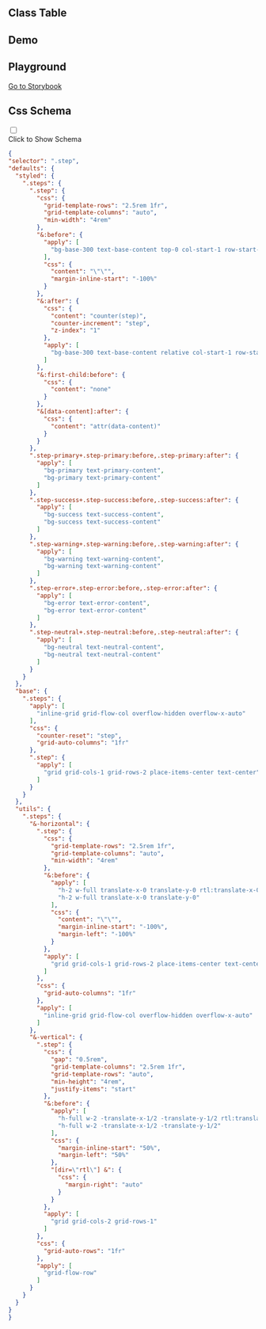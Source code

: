 
## Class Table

<CssTable name="steps" />

## Demo

<Demo></Demo>

## Playground

[Go to Storybook](https://story.ui.icebreaker.top/?path=/docs/navigation-steps--docs)

## Css Schema
<div className="collapse">
<input type="checkbox" /> 
<div class="collapse-title px-0">
<span class="btn">Click to Show Schema</span>
</div>
<div class="collapse-content"> 

```json
{
"selector": ".step",
"defaults": {
  "styled": {
    ".steps": {
      ".step": {
        "css": {
          "grid-template-rows": "2.5rem 1fr",
          "grid-template-columns": "auto",
          "min-width": "4rem"
        },
        "&:before": {
          "apply": [
            "bg-base-300 text-base-content top-0 col-start-1 row-start-1 h-2 w-full transform"
          ],
          "css": {
            "content": "\"\"",
            "margin-inline-start": "-100%"
          }
        },
        "&:after": {
          "css": {
            "content": "counter(step)",
            "counter-increment": "step",
            "z-index": "1"
          },
          "apply": [
            "bg-base-300 text-base-content relative col-start-1 row-start-1 grid h-8 w-8 place-items-center place-self-center rounded-full"
          ]
        },
        "&:first-child:before": {
          "css": {
            "content": "none"
          }
        },
        "&[data-content]:after": {
          "css": {
            "content": "attr(data-content)"
          }
        }
      },
      ".step-primary+.step-primary:before,.step-primary:after": {
        "apply": [
          "bg-primary text-primary-content",
          "bg-primary text-primary-content"
        ]
      },
      ".step-success+.step-success:before,.step-success:after": {
        "apply": [
          "bg-success text-success-content",
          "bg-success text-success-content"
        ]
      },
      ".step-warning+.step-warning:before,.step-warning:after": {
        "apply": [
          "bg-warning text-warning-content",
          "bg-warning text-warning-content"
        ]
      },
      ".step-error+.step-error:before,.step-error:after": {
        "apply": [
          "bg-error text-error-content",
          "bg-error text-error-content"
        ]
      },
      ".step-neutral+.step-neutral:before,.step-neutral:after": {
        "apply": [
          "bg-neutral text-neutral-content",
          "bg-neutral text-neutral-content"
        ]
      }
    }
  },
  "base": {
    ".steps": {
      "apply": [
        "inline-grid grid-flow-col overflow-hidden overflow-x-auto"
      ],
      "css": {
        "counter-reset": "step",
        "grid-auto-columns": "1fr"
      },
      ".step": {
        "apply": [
          "grid grid-cols-1 grid-rows-2 place-items-center text-center"
        ]
      }
    }
  },
  "utils": {
    ".steps": {
      "&-horizontal": {
        ".step": {
          "css": {
            "grid-template-rows": "2.5rem 1fr",
            "grid-template-columns": "auto",
            "min-width": "4rem"
          },
          "&:before": {
            "apply": [
              "h-2 w-full translate-x-0 translate-y-0 rtl:translate-x-0",
              "h-2 w-full translate-x-0 translate-y-0"
            ],
            "css": {
              "content": "\"\"",
              "margin-inline-start": "-100%",
              "margin-left": "-100%"
            }
          },
          "apply": [
            "grid grid-cols-1 grid-rows-2 place-items-center text-center"
          ]
        },
        "css": {
          "grid-auto-columns": "1fr"
        },
        "apply": [
          "inline-grid grid-flow-col overflow-hidden overflow-x-auto"
        ]
      },
      "&-vertical": {
        ".step": {
          "css": {
            "gap": "0.5rem",
            "grid-template-columns": "2.5rem 1fr",
            "grid-template-rows": "auto",
            "min-height": "4rem",
            "justify-items": "start"
          },
          "&:before": {
            "apply": [
              "h-full w-2 -translate-x-1/2 -translate-y-1/2 rtl:translate-x-1/2",
              "h-full w-2 -translate-x-1/2 -translate-y-1/2"
            ],
            "css": {
              "margin-inline-start": "50%",
              "margin-left": "50%"
            },
            "[dir=\"rtl\"] &": {
              "css": {
                "margin-right": "auto"
              }
            }
          },
          "apply": [
            "grid grid-cols-2 grid-rows-1"
          ]
        },
        "css": {
          "grid-auto-rows": "1fr"
        },
        "apply": [
          "grid-flow-row"
        ]
      }
    }
  }
}
}
```

</div>
</div>